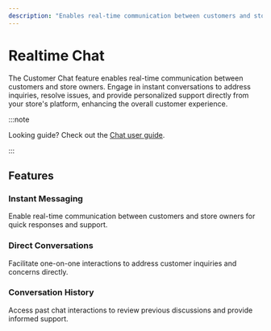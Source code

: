 ```yaml
---
description: "Enables real-time communication between customers and store owners. Learn about the available features and guides."
---
```


# Realtime Chat

The Customer Chat feature enables real-time communication between customers and store owners. Engage in instant conversations to address inquiries, resolve issues, and provide personalized support directly from your store's platform, enhancing the overall customer experience.

:::note

Looking guide? Check out the [Chat user guide](/user-guide/chat).

:::

## Features

### Instant Messaging

Enable real-time communication between customers and store owners for quick responses and support.

### Direct Conversations

Facilitate one-on-one interactions to address customer inquiries and concerns directly.

### Conversation History

Access past chat interactions to review previous discussions and provide informed support.